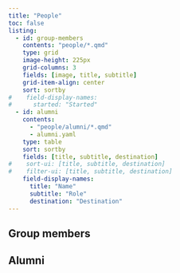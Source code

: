 ```yaml
---
title: "People"
toc: false
listing:
  - id: group-members
    contents: "people/*.qmd"
    type: grid
    image-height: 225px
    grid-columns: 3
    fields: [image, title, subtitle]
    grid-item-align: center
    sort: sortby
#    field-display-names: 
#      started: "Started"
  - id: alumni
    contents: 
      - "people/alumni/*.qmd"
      - alumni.yaml
    type: table
    sort: sortby
    fields: [title, subtitle, destination]
#    sort-ui: [title, subtitle, destination]
#    filter-ui: [title, subtitle, destination]
    field-display-names: 
      title: "Name"
      subtitle: "Role"
      destination: "Destination"
---
```



## Group members

:::{#group-members}
:::

## Alumni

:::{#alumni}
:::

